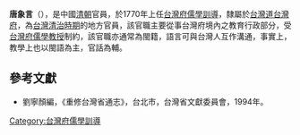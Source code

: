 {{expand|time=2013-12-01T01:38:58+00:00}}
'''唐象言'''（{{bd|?||?|}}），是中國[[清朝|清朝]]官員，於1770年上任[[台灣府儒學訓導|台灣府儒學訓導]]，隸屬於[[台灣道|台灣道]][[台灣府|台灣府]]，為[[台灣清治時期|台灣清治時期]]的地方官員，該官職主要從事台灣府境內之教育行政部分，受[[台灣府儒學教授|台灣府儒學教授]]制約，該官職亦通常為閩籍，語言可與台灣人互作溝通，事實上，教學上也以閩語為主，官話為輔。

==參考文獻==
*劉寧顏編，《重修台灣省通志》，台北市，台灣省文獻委員會，1994年。
{{start box}}
{{s-before|[[呂天茂|呂天茂]]}}
{{s-title|[[台灣府儒學訓導|台灣府儒學訓導]]|1770年上任}}
{{s-after|[[范應斗|范應斗]]}}
{{end box}}
{{清朝人物小作品}}

[[Category:台灣府儒學訓導|Category:台灣府儒學訓導]]